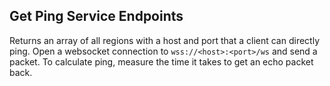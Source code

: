 
## Get Ping Service Endpoints

<OperationInfo method='get' path='/discovery/v1/ping' />

Returns an array of all regions with a host and port that a client can directly ping. Open a websocket connection to `wss://<host>:<port>/ws` and send a packet. To calculate ping, measure the time it takes to get an echo packet back.
